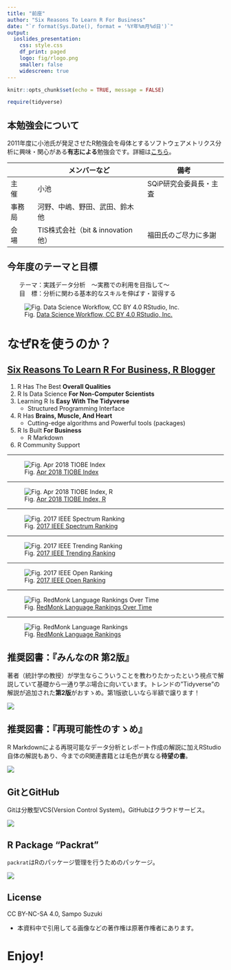---
title: "前座"
author: "Six Reasons To Learn R For Business"
date: "`r format(Sys.Date(), format = '%Y年%m月%d日')`"
output:
  ioslides_presentation:
    css: style.css
    df_print: paged
    logo: fig/rlogo.png
    smaller: false
    widescreen: true
---

```{r setup, include=FALSE}
knitr::opts_chunk$set(echo = TRUE, message = FALSE)

require(tidyverse)
```

## 本勉強会について
2011年度に小池氏が発足させたR勉強会を母体とするソフトウェアメトリクス分析に興味・関心がある**有志による**勉強会です。詳細は[こちら](https://sites.google.com/site/kantometrics/home)。

　     | メンバーなど                   | 備考
-------|--------------------------------|------------------------
主　催 | 小池                           | SQiP研究会委員長・主査
事務局 | 河野、中嶋、野田、武田、鈴木他 | 
会　場 | TIS株式会社（bit & innovation他）| 福田氏のご尽力に多謝


## 今年度のテーマと目標
　　テーマ：実践データ分析　～実務での利用を目指して～  
　　目　標：分析に関わる基本的なスキルを伸ばす・習得する

![Fig. [Data Science Workflow, CC BY 4.0 RStudio, Inc.](https://github.com/rstudio/RStartHere)](./fig/dswf.png)

# なぜRを使うのか？

## [Six Reasons To Learn R For Business, R Blogger](https://www.r-bloggers.com/six-reasons-to-learn-r-for-business/){target="_blank"}

1. R Has The Best **Overall Qualities**
1. R Is Data Science **For Non-Computer Scientists**
1. Learning R Is **Easy With The Tidyverse**
    * Structured Programming Interface
1. R Has **Brains, Muscle, And Heart**
    * Cutting-edge algorithms and Powerful tools (packages)
1. R Is Built **For Business**
    * R Markdown
1. R Community Support

<!-- [original](http://www.business-science.io/business/2017/12/27/six-reasons-to-use-R-for-business.html){target="_blank"} -->

---

![Fig. [Apr 2018 TIOBE Index](https://www.tiobe.com/tiobe-index/)](./fig/TIOBE_index_201804.png)

---

![Fig. [Apr 2018 TIOBE Index, R](https://www.tiobe.com/tiobe-index/r/)](./fig/TIOBE_index_R_201804.png)

---

![Fig. [2017 IEEE Spectrum Ranking](https://spectrum.ieee.org/static/interactive-the-top-programming-languages-2017)](./fig/IEEE_Spectrum_Ranking_2017.png)

---

![Fig. [2017 IEEE Trending Ranking](https://spectrum.ieee.org/static/interactive-the-top-programming-languages-2017)](./fig/IEEE_Trending_Ranking_2017.png)

---

![Fig. [2017 IEEE Open Ranking](https://spectrum.ieee.org/static/interactive-the-top-programming-languages-2017)](./fig/IEEE_Open_Source_Hubs_Ranking_2017.png)

---

![Fig. [RedMonk Language Rankings Over Time](https://redmonk.com/fryan/2018/03/15/redmonk-language-rankings-over-time/)](./fig/redmonklang.png)

---

![Fig. [RedMonk Language Rankings](https://redmonk.com/sogrady/2018/03/07/language-rankings-1-18/)](./fig/redmonklangrankings.png)


## 推奨図書：『みんなのR 第2版』
著者（統計学の教授）が学生ならこういうことを教わりたかったという視点で解説していて基礎から一通り学ぶ場合に向いています。トレンドの"Tidyverse"の解説が追加された**第2版**がおすゝめ。第1版欲しいなら半額で譲ります！

![](./fig/r_for_everyone.jpg)


## 推奨図書：『再現可能性のすゝめ』
R Markdownによる再現可能なデータ分析とレポート作成の解説に加えRStudio自体の解説もあり、今までのR関連書籍とは毛色が異なる**待望の書**。

![](./fig/wonderful_R_vol3.jpg)


## GitとGitHub
Gitは分散型VCS(Version Control System)。GitHubはクラウドサービス。

![](./fig/git_github_rstudio.png)


## R Package "Packrat"
`packrat`はRのパッケージ管理を行うためのパッケージ。

![](./fig/packrat.png)

## License

CC BY-NC-SA 4.0, Sampo Suzuki  

* 本資料中で引用してる画像などの著作権は原著作権者にあります。

# Enjoy!
